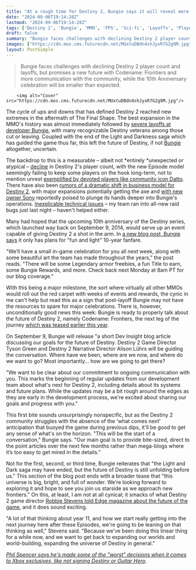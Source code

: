```yaml
---
title: "At a rough time for Destiny 2, Bungie says it will reveal more of the MMO's next chapter, Codename Frontiers, next week – but 10th anniversary plans are 'light'"
date: "2024-09-06T19:14:28Z"
lastmod: "2024-09-06T19:14:28Z"
tags: ['Destiny 2', 'Bungie', 'MMO', 'FPS', 'Sci-fi', 'Layoffs', 'Player Count', 'Business Model', 'Sony', 'Technical Issues', 'Anniversary', 'Codename: Frontiers', 'Future']
draft: false
summary: "Bungie faces challenges with declining Destiny 2 player count and layoffs, but promises a new future with Codename: Frontiers and more communication with the community, while the 10th Anniversary celebration will be smaller than expected."
images: ["https://cdn.mos.cms.futurecdn.net/MUxtuDBdn4shJyxR7G2g9M.jpg"]
layout: PostSimple
---
```

> Bungie faces challenges with declining Destiny 2 player count and layoffs, but promises a new future with Codename: Frontiers and more communication with the community, while the 10th Anniversary celebration will be smaller than expected.


        <img alt="Cover" src="https://cdn.mos.cms.futurecdn.net/MUxtuDBdn4shJyxR7G2g9M.jpg"/>
        
The cycle of ups and downs that has defined Destiny 2 reached new extremes in the aftermath of The Final Shape. The best expansion in the MMO's history was almost immediately followed by [<u>severe layoffs at developer Bungie</u>](https://www.gamesradar.com/games/fps/destiny-2-and-marathon-plans-got-overly-ambitious-so-bungie-is-firing-220-people-and-spinning-out-a-sci-fi-action-game-to-form-a-new-studio-within-playstation/), with many recognizable Destiny veterans among those cut or leaving. Coupled with the end of the Light and Darkness saga which has guided the game thus far, this left the future of Destiny, if not [Bungie](https://www.gamesradar.com/tag/bungie/) altogether, uncertain. 

The backdrop to this is a measurable – albeit not *entirely *unexpected or atypical – [<u>decline</u>](https://steamdb.info/app/1085660/charts/#1y) in Destiny 2's player count, with the new Episode model seemingly failing to keep some players on the hook long-term, not to mention unrest [<u>exemplified by devoted players like community icon Datto</u>](https://youtu.be/l55LCM4oE3o). There have also been [<u>rumors of a dramatic shift in business model for Destiny 2</u>](https://www.gamesradar.com/games/mmo/destiny-2-reportedly-moving-away-from-annual-expansions-after-the-final-shape-amid-declining-sales-bungie-apparently-planning-more-into-the-light-style-free-updates/), with major expansions potentially getting the axe and [<u>with new owner Sony</u>](https://www.gamesradar.com/games/destiny/bungie-owner-sony-responds-to-the-destiny-2-studios-massive-layoffs-in-the-most-corporate-owner-way-possible-we-have-to-enhance-the-efficiency-of-the-business/) reportedly poised to plunge its hands deeper into Bungie's operations. [<u>Inexplicable technical issues</u>](https://www.gamesradar.com/games/destiny/destiny-2-somehow-accidentally-changed-the-names-of-a-high-number-of-players-and-many-say-they-cant-get-their-old-name-back/) – my team ran into all-new raid bugs just last night – haven't helped either. 

Many had hoped that the upcoming 10th anniversary of the Destiny series, which launched way back on September 9, 2014, would serve up an event capable of giving Destiny 2 a shot in the arm. In [<u>a new blog post, Bungie says</u>](https://www.bungie.net/7/en/News/article/twid_09_05_2024) it only has plans for "fun and light" 10-year fanfare. 

"We’ll have a small in-game celebration for you all next week, along with some beautiful art the team has made throughout the years," the post reads. "There will be some Legendary armor freebies, a fun Title to earn, some Bungie Rewards, and more. Check back next Monday at 8am PT for our blog coverage." 

With this being a major milestone, the sort where virtually all other MMOs would roll out the red carpet with weeks of events and rewards, the cynic in me can't help but read this as a sign that post-layoff Bungie may not have the resources to spare for major celebrations. There is, however, unconditionally good news this week: Bungie is ready to properly talk about the future of Destiny 2, namely Codename: Frontiers, the next leg of the journey [<u>which was teased earlier this year</u>](https://www.gamesradar.com/games/destiny/whats-next-for-destiny-2-after-the-final-shape-bungie-teases-year-11-with-codename-frontiers/). 



On September 9, Bungie will release "a short Dev Insight blog article discussing our goals for the future of Destiny. Destiny 2 Game Director Tyson Green and Destiny 2 Narrative Director Alison Lührs will be guiding the conversation. Where have we been, where are we now, and where do we want to go? Most importantly... how are we going to get there? 

"We want to be clear about our commitment to ongoing communication with you. This marks the beginning of regular updates from our development team about what's next for Destiny 2, including details about its systems and future plans. While the updates may be a bit rough around the edges as they are early in the development process, we're excited about sharing our goals and progress with you."

This first bite sounds unsurprisingly nonspecific, but as the Destiny 2 community struggles with the absence of the 'what comes next' anticipation that buoyed the game during previous dips, it'll be good to get any sense of what's on the horizon. "This will be the start of a conversation," Bungie says. "Our main goal is to provide bite-sized, direct to the point articles over the next few months rather than mega-blogs where it’s too easy to get mired in the details." 

Not for the first, second, or third time, Bungie reiterates that "the Light and Dark saga may have ended, but the future of Destiny is still unfolding before us." This section of the blog post ends with a broader tease that "this universe is big, bright, and full of wonder. We’re looking forward to exploring it and hope to see you join us starside as we approach new frontiers." On this, at least, I am not at all cynical; it smacks of what Destiny 2 game director [<u>Robbie Stevens told Edge magazine about the future of the game</u>](https://www.gamesradar.com/games/fps/destiny-2-the-final-shape-edge-feature/), and it does sound exciting. 

"A lot of that thinking about year 11, and how we start really getting into the next journey here after these Episodes, we're going to be leaning on that thinking as well," Stevens said. "Because we've been doing this linear thing for a while now, and we want to get back to expanding our worlds and world-building, expanding the universe of Destiny in general." 

[<u><em>Phil Spencer says he's made some of the "worst" decisions when it comes to Xbox exclusives, like not signing Destiny or Guitar Hero</em></u>](https://www.gamesradar.com/games/destiny/i-passed-on-so-many-games-phil-spencer-says-hes-made-some-of-the-worst-decisions-when-it-comes-to-xbox-exclusives-like-not-signing-destiny-or-guitar-hero/).
        